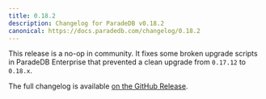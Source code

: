 ```yaml
---
title: 0.18.2
description: Changelog for ParadeDB v0.18.2
canonical: https://docs.paradedb.com/changelog/0.18.2
---
```


This release is a no-op in community. It fixes some broken upgrade scripts in ParadeDB Enterprise that prevented a clean upgrade from `0.17.12` to `0.18.x`.

The full changelog is available [on the GitHub Release](https://github.com/paradedb/paradedb/releases/tag/v0.18.2).
